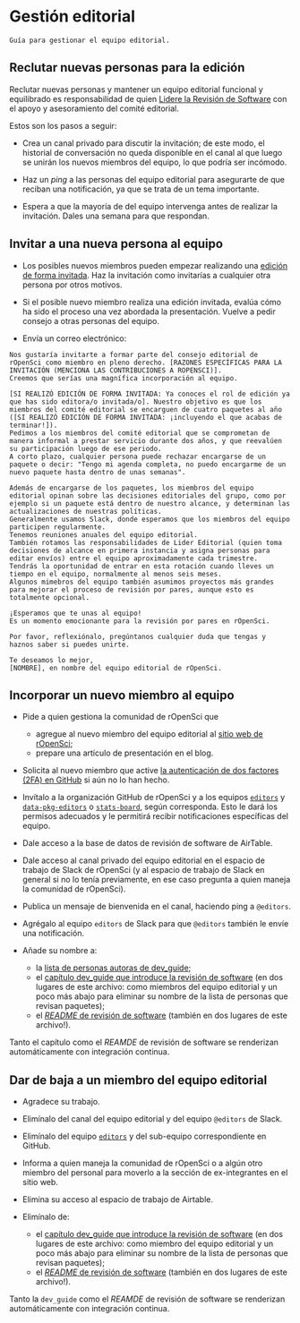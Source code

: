 # Gestión editorial  {#editorialmanagement}

```block
Guía para gestionar el equipo editorial.
```

## Reclutar nuevas personas para la edición {#recruiting-new-editors}

Reclutar nuevas personas y mantener un equipo editorial funcional y equilibrado es responsabilidad de quien [Lidere la Revisión de Software](https://ropensci.org/about/#team) con el apoyo y asesoramiento del comité editorial.

Estos son los pasos a seguir:

- Crea un canal privado para discutir la invitación; de este modo, el historial de conversación no queda disponible en el canal al que luego se unirán los nuevos miembros del equipo, lo que podría ser incómodo.

- Haz un *ping* a las personas del equipo editorial para asegurarte de que reciban una notificación, ya que se trata de un tema importante.

- Espera a que la mayoría de del equipo intervenga antes de realizar la invitación. Dales una semana para que respondan.

## Invitar a una nueva persona al equipo {#inviting-a-new-editor}

- Los posibles nuevos miembros pueden empezar realizando una [edición de forma invitada](#guesteditor).
  Haz la invitación como invitarías a cualquier otra persona por otros motivos.

- Si el posible nuevo miembro realiza una edición invitada, evalúa cómo ha sido el proceso una vez abordada la presentación. Vuelve a pedir consejo a otras personas del equipo.

- Envía un correo electrónico:

```
Nos gustaría invitarte a formar parte del consejo editorial de rOpenSci como miembro en pleno derecho. [RAZONES ESPECÍFICAS PARA LA INVITACIÓN (MENCIONA LAS CONTRIBUCIONES A ROPENSCI)]. 
Creemos que serías una magnífica incorporación al equipo.

[SI REALIZÓ EDICIÓN DE FORMA INVITADA: Ya conoces el rol de edición ya que has sido editora/o invitada/o]. Nuestro objetivo es que los miembros del comité editorial se encarguen de cuatro paquetes al año ([SI REALIZÓ EDICIÓN DE FORMA INVITADA: ¡incluyendo el que acabas de terminar!]).  
Pedimos a los miembros del comité editorial que se comprometan de manera informal a prestar servicio durante dos años, y que reevalúen su participación luego de ese periodo.
A corto plazo, cualquier persona puede rechazar encargarse de un paquete o decir: "Tengo mi agenda completa, no puedo encargarme de un nuevo paquete hasta dentro de unas semanas".

Además de encargarse de los paquetes, los miembros del equipo editorial opinan sobre las decisiones editoriales del grupo, como por ejemplo si un paquete está dentro de nuestro alcance, y determinan las actualizaciones de nuestras políticas. 
Generalmente usamos Slack, donde esperamos que los miembros del equipo participen regularmente. 
Tenemos reuniones anuales del equipo editorial.  
También rotamos las responsabilidades de Lider Editorial (quien toma decisiones de alcance en primera instancia y asigna personas para editar envíos) entre el equipo aproximadamente cada trimestre. 
Tendrás la oportunidad de entrar en esta rotación cuando lleves un tiempo en el equipo, normalmente al menos seis meses. 
Algunos mimebros del equipo también asumimos proyectos más grandes para mejorar el proceso de revisión por pares, aunque esto es totalmente opcional. 

¡Esperamos que te unas al equipo!  
Es un momento emocionante para la revisión por pares en rOpenSci.

Por favor, reflexiónalo, pregúntanos cualquier duda que tengas y haznos saber si puedes unirte.

Te deseamos lo mejor,
[NOMBRE], en nombre del equipo editorial de rOpenSci.
```

## Incorporar un nuevo miembro al equipo {#onboarding-a-new-editor}

- Pide a quien gestiona la comunidad de rOpenSci que
  
  - agregue al nuevo miembro del equipo editorial al [sitio web de rOpenSci](https://github.com/ropensci/roweb3/#team-member);
  - prepare una artículo de presentación en el blog.

- Solicita al nuevo miembro que active [la autenticación de dos factores (2FA) en GitHub](https://docs.github.com/en/authentication/securing-your-account-with-two-factor-authentication-2fa) si aún no lo han hecho.

- Invítalo a la organización GitHub de rOpenSci y a los equipos [`editors`](https://github.com/orgs/ropensci/teams/editors) y  [`data-pkg-editors`](https://github.com/orgs/ropensci/teams/data-pkg-editors) o [`stats-board`](https://github.com/orgs/ropensci/teams/stats-board), según corresponda. Esto le dará los permisos adecuados y le permitirá recibir notificaciones específicas del equipo.

- Dale acceso a la base de datos de revisión de software de AirTable.

- Dale acceso al canal privado del equipo editorial en el espacio de trabajo de Slack de rOpenSci (y al espacio de trabajo de Slack en general si no lo tenía previamente, en ese caso pregunta a quien maneja la comunidad de rOpenSci).

- Publica un mensaje de bienvenida en el canal, haciendo ping a `@editors`.

- Agrégalo al equipo `editors` de Slack para que `@editors` también le envíe una notificación.

- Añade su nombre a:
  
  - la [lista de personas autoras de dev\_guide](https://github.com/ropensci/dev_guide/blob/main/index.Rmd);
  - el [capítulo dev\_guide que introduce la revisión de software](https://github.com/ropensci/dev_guide/blob/main/softwarereview_intro.Rmd) (en dos lugares de este archivo: como miembros del equipo editorial y un poco más abajo para eliminar su nombre de la lista de personas que revisan paquetes);
  - el [*README* de revisión de software](https://github.com/ropensci/software-review/blob/main/README.Rmd) (también en dos lugares de este archivo!).

Tanto el capítulo como el *REAMDE* de revisión de software se renderizan automáticamente con integración continua.

## Dar de baja a un miembro del equipo editorial {#offboarding-an-editor}

- Agradece su trabajo.

- Elimínalo del canal del equipo editorial y del equipo `@editors` de Slack.

- Elimínalo del equipo [`editors`](https://github.com/orgs/ropensci/teams/editors/members) y del sub-equipo correspondiente en GitHub.

- Informa a quien maneja la comunidad de rOpenSci o a algún otro miembro del personal para moverlo a la sección de ex-integrantes en el sitio web.

- Elimina su acceso al espacio de trabajo de Airtable.

- Elimínalo de:
  
  - el [capítulo dev\_guide que introduce la revisión de software](https://github.com/ropensci/dev_guide/blob/main/softwarereview_intro.Rmd) (en dos lugares de este archivo: como miembro del equipo editorial y un poco más abajo para eliminar su nombre de la lista de personas que revisan paquetes);
  - el [*README* de revisión de software](https://github.com/ropensci/software-review/blob/main/README.Rmd) (también en dos lugares de este archivo!).

Tanto la `dev_guide` como el *REAMDE* de revisión de software se renderizan automáticamente con integración continua.


